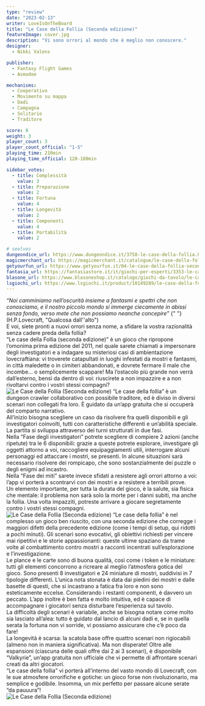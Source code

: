 ```yaml
---
type: "review"
date: "2023-02-13"
writer: LoveIsOnTheBoard
title: "Le Case della Follia (Seconda edizione)"
featureImage: cover.jpg
description: "Vi sono orrori al mondo che è meglio non conoscere."
designer:
  - Nikki Valens

publisher:
  - Fantasy Flight Games
  - Asmodee

mechanisms:
  - Cooperativo
  - Movimento su mappa
  - Dadi
  - Campagna
  - Solitario
  - Traditore

score: 8
weight: 3
player_count: 3
player_count_official: "1-5"
playing_time: 210min
playing_time_official: 120-180min

sidebar_votes:
  - title: Complessità
    value: 3
  - title: Preparazione
    value: 2
  - title: Fortuna
    value: 4
  - title: Longevità
    value: 2
  - title: Componenti
    value: 4
  - title: Portabilità
    value: 2

# seelves
dungeondice_url: https://www.dungeondice.it/3758-le-case-della-follia.html
magicmerchant_url: https://magicmerchant.it/catalogue/le-case-della-follia-30140/
getyourfun_url: https://www.getyourfun.it/04-le-case-della-follia-seconda-edizione-giochi-da-tavolo-horror.html
fantasia_url: https://fantasiastore.it/it/giochi-per-esperti/3353-le-case-della-follia-seconda-edizione.html
blasone_url: https://www.blasoneshop.it/catalogo/giochi-da-tavolo/le-case-della-follia-2a-ed-42-3197
lsgiochi_url: https://www.lsgiochi.it/product/10149289/le-case-della-follia
---
```


<Setting>
  <em>
    “Noi camminiamo nell’oscurità insieme a fantasmi e spettri che non
    conosciamo, e il nostro piccolo mondo si immerge ciecamente in abissi senza
    fondo, verso mete che non possiamo neanche concepire”
  </em>{" "}
  (H.P.Lovecraft, "Qualcosa dall''alto")
  <br />
  E voi, siete pronti a nuovi orrori senza nome, a sfidare la vostra razionalità
  senza cadere preda della follia?
  <br />
  “Le case della Follia (seconda edizione)” è un gioco che ripropone l’omonima
  prima edizione del 2011, nel quale sarete chiamati a impersonare degli
  investigatori e a indagare su misteriosi casi di ambientazione lovecraftiana:
  vi troverete catapultati in luoghi infestati da mostri e fantasmi, in città
  maledette o in cimiteri abbandonati, e dovrete fermare il male che incombe… o
  semplicemente scappare! Ma l’ostacolo più grande non verrà dall’esterno, bensì
  da dentro di voi: riuscirete a non impazzire e a non rivoltarvi contro i
  vostri stessi compagni?&nbsp;
  <br />
</Setting>

<img src="./game1.jpg" alt="Le Case della Follia (Seconda edizione)" />

<Rules>
  “Le case della follia” è un dungeon crawler collaborativo con possibile
  traditore, ed è diviso in diversi scenari non collegati fra loro. È guidato da
  un’app gratuita che si occuperà del comparto narrativo. <br />
  All’inizio bisogna scegliere un caso da risolvere fra quelli disponibili e gli
  investigatori coinvolti, tutti con caratteristiche differenti e un’abilità speciale.
  La partita si sviluppa attraverso dei turni strutturati in due fasi.
  <br />
  Nella “Fase degli investigatori” potrete scegliere di compiere 2 azioni (anche
  ripetute) tra le 6 disponibili: grazie a queste potrete esplorare, investigare
  gli oggetti attorno a voi, raccogliere equipaggiamenti utili, interrogare alcuni
  personaggi ed attaccare i mostri, se presenti. In alcune situazioni sarà necessario
  risolvere dei rompicapo, che sono sostanzialmente dei puzzle o degli enigmi ad
  incastro.
  <br />
  Nella “Fase dei miti” sarete invece sfidati a resistere agli orrori attorno a voi:
  l’app vi porterà a scontrarvi con dei mostri e a resistere a terribili prove.
  <br />
  Un elemento importante, per tutta la durata del gioco, è la salute, sia fisica
  che mentale: il problema non sarà solo la morte per i danni subiti, ma anche la
  follia. Una volta impazziti, potreste arrivare a giocare segretamente contro i
  vostri stessi compagni.&nbsp;
  <br />
</Rules>

<img src="./game2.jpg" alt="Le Case della Follia (Seconda edizione)" />

<Feedback>
  “Le case della follia” è nel complesso un gioco ben riuscito, con una seconda
  edizione che corregge i maggiori difetti della precedente edizione (come i
  tempi di setup, qui ridotti a pochi minuti). Gli scenari sono evocativi, gli
  obiettivi richiesti per vincere mai ripetitivi e le storie appassionanti:
  queste ultime spaziano da trame volte al combattimento contro mostri a
  racconti incentrati sull’esplorazione e l’investigazione.
  <br />
  Le plance e le carte sono di buona qualità, così come i token e le miniature:
  tutti gli elementi concorrono a ricreare al meglio l’atmosfera gotica del
  gioco. Sono presenti 8 investigatori e 24 miniature di mostri, suddivisi in 7
  tipologie differenti. L’unica nota stonata è data dai piedini dei mostri e
  dalle basette di questi, che si incastrano a fatica fra loro e non sono
  esteticamente eccelse. Considerando i restanti componenti, è davvero un
  peccato. L’app inoltre è ben fatta e molto intuitiva, ed è capace di
  accompagnare i giocatori senza disturbare l’esperienza sul tavolo.
  <br />
  La difficoltà degli scenari è variabile, anche se bisogna notare come molto
  sia lasciato all’alea: tutto è guidato dal lancio di alcuni dadi e, se in
  quella serata la fortuna non vi sorride, vi possiamo assicurare che c’è poco
  da fare!
  <br />
  La longevità è scarsa: la scatola base offre quattro scenari non rigiocabili
  (almeno non in maniera significativa). Ma non disperate! Oltre alle espansioni
  (ciascuna delle quali offre dai 2 ai 3 scenari), è disponibile “Valkyrie”,
  un’app gratuita non ufficiale che vi permette di affrontare scenari creati da
  altri giocatori.
  <br />
  “Le case della follia” vi porterà all’interno del vasto mondo di Lovecraft,
  con le sue atmosfere orrorifiche e gotiche: un gioco forse non rivoluzionario,
  ma semplice e godibile. Insomma, un mix perfetto per passare alcune serate “da
  pauuura”!&nbsp;
  <br />
</Feedback>

<img src="./game3.jpg" alt="Le Case della Follia (Seconda edizione)" />
